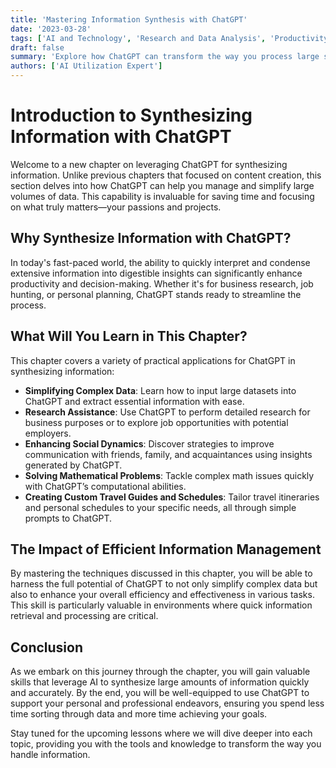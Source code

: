 ```yaml
---
title: 'Mastering Information Synthesis with ChatGPT'
date: '2023-03-28'
tags: ['AI and Technology', 'Research and Data Analysis', 'Productivity and Workflow']
draft: false
summary: 'Explore how ChatGPT can transform the way you process large sets of data, simplifying complex information to enhance productivity and decision-making.'
authors: ['AI Utilization Expert']
---
```


# Introduction to Synthesizing Information with ChatGPT

Welcome to a new chapter on leveraging ChatGPT for synthesizing information. Unlike previous chapters that focused on content creation, this section delves into how ChatGPT can help you manage and simplify large volumes of data. This capability is invaluable for saving time and focusing on what truly matters—your passions and projects.

## Why Synthesize Information with ChatGPT?

In today's fast-paced world, the ability to quickly interpret and condense extensive information into digestible insights can significantly enhance productivity and decision-making. Whether it's for business research, job hunting, or personal planning, ChatGPT stands ready to streamline the process.

## What Will You Learn in This Chapter?

This chapter covers a variety of practical applications for ChatGPT in synthesizing information:

- **Simplifying Complex Data**: Learn how to input large datasets into ChatGPT and extract essential information with ease.
- **Research Assistance**: Use ChatGPT to perform detailed research for business purposes or to explore job opportunities with potential employers.
- **Enhancing Social Dynamics**: Discover strategies to improve communication with friends, family, and acquaintances using insights generated by ChatGPT.
- **Solving Mathematical Problems**: Tackle complex math issues quickly with ChatGPT’s computational abilities.
- **Creating Custom Travel Guides and Schedules**: Tailor travel itineraries and personal schedules to your specific needs, all through simple prompts to ChatGPT.

## The Impact of Efficient Information Management

By mastering the techniques discussed in this chapter, you will be able to harness the full potential of ChatGPT to not only simplify complex data but also to enhance your overall efficiency and effectiveness in various tasks. This skill is particularly valuable in environments where quick information retrieval and processing are critical.

## Conclusion

As we embark on this journey through the chapter, you will gain valuable skills that leverage AI to synthesize large amounts of information quickly and accurately. By the end, you will be well-equipped to use ChatGPT to support your personal and professional endeavors, ensuring you spend less time sorting through data and more time achieving your goals.

Stay tuned for the upcoming lessons where we will dive deeper into each topic, providing you with the tools and knowledge to transform the way you handle information.


